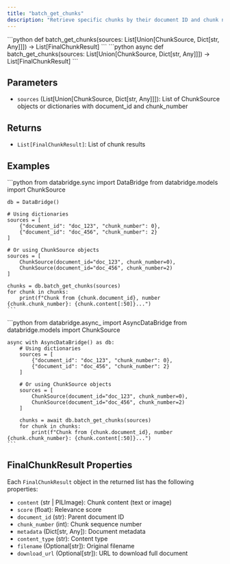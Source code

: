```yaml
---
title: "batch_get_chunks"
description: "Retrieve specific chunks by their document ID and chunk number"
---
```


<Tabs>
  <Tab title="Sync">
    ```python
    def batch_get_chunks(sources: List[Union[ChunkSource, Dict[str, Any]]]) -> List[FinalChunkResult]
    ```
  </Tab>
  <Tab title="Async">
    ```python
    async def batch_get_chunks(sources: List[Union[ChunkSource, Dict[str, Any]]]) -> List[FinalChunkResult]
    ```
  </Tab>
</Tabs>

## Parameters

- `sources` (List[Union[ChunkSource, Dict[str, Any]]]): List of ChunkSource objects or dictionaries with document_id and chunk_number

## Returns

- `List[FinalChunkResult]`: List of chunk results

## Examples

<Tabs>
  <Tab title="Sync">
    ```python
    from databridge.sync import DataBridge
    from databridge.models import ChunkSource
    
    db = DataBridge()
    
    # Using dictionaries
    sources = [
        {"document_id": "doc_123", "chunk_number": 0},
        {"document_id": "doc_456", "chunk_number": 2}
    ]
    
    # Or using ChunkSource objects
    sources = [
        ChunkSource(document_id="doc_123", chunk_number=0),
        ChunkSource(document_id="doc_456", chunk_number=2)
    ]
    
    chunks = db.batch_get_chunks(sources)
    for chunk in chunks:
        print(f"Chunk from {chunk.document_id}, number {chunk.chunk_number}: {chunk.content[:50]}...")
    ```
  </Tab>
  <Tab title="Async">
    ```python
    from databridge.async_ import AsyncDataBridge
    from databridge.models import ChunkSource
    
    async with AsyncDataBridge() as db:
        # Using dictionaries
        sources = [
            {"document_id": "doc_123", "chunk_number": 0},
            {"document_id": "doc_456", "chunk_number": 2}
        ]
        
        # Or using ChunkSource objects
        sources = [
            ChunkSource(document_id="doc_123", chunk_number=0),
            ChunkSource(document_id="doc_456", chunk_number=2)
        ]
        
        chunks = await db.batch_get_chunks(sources)
        for chunk in chunks:
            print(f"Chunk from {chunk.document_id}, number {chunk.chunk_number}: {chunk.content[:50]}...")
    ```
  </Tab>
</Tabs>

## FinalChunkResult Properties

Each `FinalChunkResult` object in the returned list has the following properties:

- `content` (str | PILImage): Chunk content (text or image)
- `score` (float): Relevance score
- `document_id` (str): Parent document ID
- `chunk_number` (int): Chunk sequence number
- `metadata` (Dict[str, Any]): Document metadata
- `content_type` (str): Content type
- `filename` (Optional[str]): Original filename
- `download_url` (Optional[str]): URL to download full document 